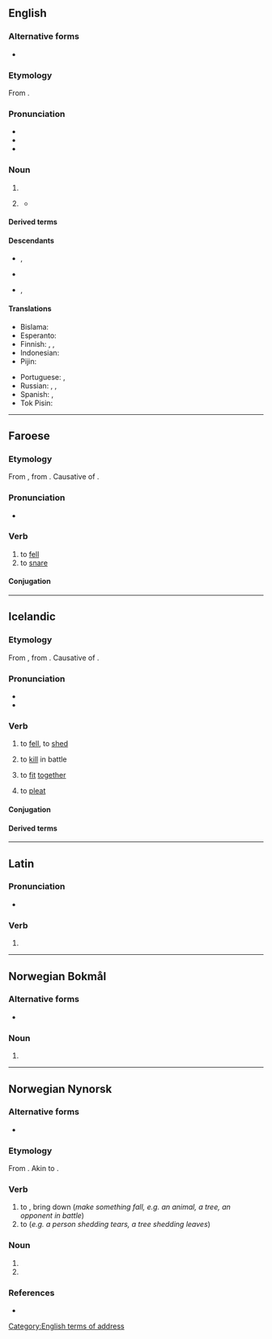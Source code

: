 ==English==

===Alternative forms===
* {{alter|en|fellah|feller}}

===Etymology===
From {{m|en|fellow}}.

===Pronunciation===
* {{IPA|en|/fɛ.lə/}}
* {{audio|en|LL-Q1860 (eng)-Vealhurl-fella.wav|Audio (RP)}}
* {{rhymes|en|ɛlə}}

===Noun===
{{en-noun}}

# {{pronunciation spelling of|en|fellow}}
# {{lb|en|informal}} {{non-gloss definition|used to address a male}}
#* {{quote-book|en|author=Donald Meichenbaum|chapter=Discussion|title=The Evolution of Psychotherapy: The Third Conference|page=90|editor=Jeffrey K. Zeig|year=1997|passage=By the third go-around, the essence of what I wrote was, "And the same to you, '''fella'''!" I am glad that our relationship has survived that exchange.}}
#: {{ux|en|Am I right, '''fellas'''?}}

====Derived terms====
{{der4|en
|as the fella says
|blackfella
|goodfella
|Redfella}}

====Descendants====
* {{desc|bi|-fala}}, {{l|bi|-pela}}
* {{desc|pis|-fala}}
* {{desc|tpi|-pela}}, {{l|tpi|-pla}}

====Translations====
{{trans-top|fella}}
* Bislama: {{t|bi|man}}
* Esperanto: {{t|eo|kunulo|n}}
* Finnish: {{qualifier|slang}} {{t+|fi|kaveri}}, {{qualifier|slang}} {{t+|fi|jätkä}}, {{qualifier|slang}} {{t+|fi|kundi}}
* Indonesian: {{t+|id|bung}}
* Pijin: {{t|pis|man}}
{{trans-mid}}
* Portuguese: {{t+|pt|cara|c}}, {{t+|pt|mano|m}}
* Russian: {{t+|ru|мужи́к|m}}, {{t+|ru|чува́к|m}}, {{t+|ru|чел|m}} {{qualifier|slang}}
* Spanish: {{qualifier|slang}} {{t+|es|tío}}, {{t+|es|muchacho}}
* Tok Pisin: {{t|tpi|man}}
{{trans-bottom}}

[[Category:English terms of address]]

----

==Faroese==

===Etymology===
From {{inh|fo|non|fella}}, from {{inh|fo|gem-pro|*fallijaną}}. Causative of {{m|fo|falla||to fall}}.

===Pronunciation===
* {{IPA|fo|/ˈfɛdla/}}

===Verb===
{{fo-verb|feldi|feldu|felt}}

# to [[fell]]
# to [[snare]]

====Conjugation====
{{fo-conj-8|fe|l}}

----

==Icelandic==

===Etymology===
From {{inh|is|non|fella}}, from {{inh|is|gem-pro|*fallijaną}}. Causative of {{m|is|falla||to fall}}.

===Pronunciation===
* {{IPA|is|/ˈfɛtla/}}
* {{rhymes|is|ɛtla}}

===Verb===
{{is-verb-weak|felldi|fellt}}

# {{lb|is|transitive|governs the accusative}} to [[fell]], to [[shed]]{{attention|is|improve definitions}}
# {{lb|is|transitive|governs the accusative}} to [[kill]] in battle
# {{lb|is|transitive|governs the accusative}} to [[fit]] [[together]]
# {{lb|is|transitive|governs the accusative}} to [[pleat]]

====Conjugation====
{{is-conj-w2|f|e|ll|d=d|mp=-}}

====Derived terms====
{{der3|is
|{{l|is|fella af|t=to cast off}}
|{{l|is|fella hugi saman|t=to [[fall in love]]}}
|{{l|is|fella niður lykkju|t=to drop a [[stitch]]}}
|{{l|is|fella niður mál|t=to [[dismiss]] a matter}}
|{{l|is|fella niður|t=to [[cancel]]; to [[delete]]}}
|{{l|is|fella sig ekki við|t=to rather [[dislike]] something}}
|{{l|is|fella tár}}
|{{l|is|fella úr|t=to drop something, to cut something}}
|{{l|is|felldur}}
|{{l|is|vera ekki við eina fjölina felldur}}
}}

----

==Latin==

===Pronunciation===
* {{la-IPA|fēllā}}

===Verb===
{{la-verb-form|fēllā}}

# {{inflection of|la|fēllō||2|s|pres|actv|impr}}

----

==Norwegian Bokmål==

===Alternative forms===
* {{l|nb|fellen}}

===Noun===
{{head|nb|noun form|g=m|g2=f}}

# {{inflection of|nb|felle||definite|f|s}}

----

==Norwegian Nynorsk==

===Alternative forms===
* {{l|nn|felle}}

===Etymology===
From {{inh|nn|non|fella}}. Akin to {{cog|en|fell}}.

===Verb===
{{head|nn|verb|present tense|feller|past tense|felte|past participle|felt|present participle|fellande|imperative|fell}}

# to {{l|en|fell}}, bring down (''make something fall, e.g. an animal, a tree, an opponent in battle'')
# to {{l|en|shed}} (''e.g. a person shedding tears, a tree shedding leaves'')

===Noun===
{{nn-noun-f2/2012}}

# {{nn-former|felle|2012}}
# {{infl of|nn|felle||def|s}}

===References===
* {{R:The Nynorsk Dictionary}}